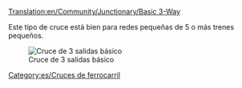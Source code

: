 [[Translation:en/Community/Junctionary/Basic 3-Way]]
{{es/Menú de Cruces}}

Este tipo de cruce está bien para redes pequeñas de 5 o más trenes pequeños.

[[File:en/3way basic3.png|none|frame|Cruce de 3 salidas básico]]

{{es/Criterios sobre cruces|Barato|0|0|0|2|0|0|1|1|0|0|0||Accidentes si los trenes se paran en el cruce.|
*Sólo puede circular un tren en cada momento. (excepto si usa [[es/Señales de ruta|señales de ruta]])
*Puede causar embotellamientos de tráfico. 
}}

[[Category:es/Cruces de ferrocarril]]